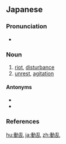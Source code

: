 {{also|动乱|動亂}}
==Japanese==
{{ja-kanjitab|どう|らん|yomi=on}}

===Pronunciation===
* {{ja-pron|どうらん|y=o|acc=0|acc_ref=NHK}}

===Noun===
{{ja-noun|どうらん}}

# [[riot]], [[disturbance]]
# [[unrest]], [[agitation]]

====Antonyms====
* {{l|ja|平静}}
* {{l|ja|平安}}

===References===
<references/>

[[hu:動乱]]
[[ja:動乱]]
[[zh:動乱]]